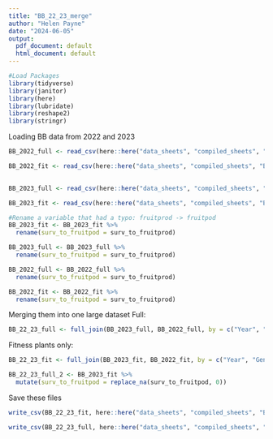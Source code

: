 ```yaml
---
title: "BB_22_23_merge"
author: "Helen Payne"
date: "2024-06-05"
output:
  pdf_document: default
  html_document: default
---
```



```r
#Load Packages
library(tidyverse)
library(janitor)
library(here)
library(lubridate)
library(reshape2)
library(stringr)

```

Loading BB data from 2022 and 2023
```r
BB_2022_full <- read_csv(here::here("data_sheets", "compiled_sheets", "BB_mastersheet_full_2022.csv"))

BB_2022_fit <- read_csv(here::here("data_sheets", "compiled_sheets", "BB_mastersheet_Fitness-mains_2022.csv"))
  

BB_2023_full <- read_csv(here::here("data_sheets", "compiled_sheets", "BB_mastersheet_full_2023.csv"))

BB_2023_fit <- read_csv(here::here("data_sheets", "compiled_sheets", "BB_mastersheet_Fitness-mains_2023.csv"))

```
```r
#Rename a variable that had a typo: fruitprod -> fruitpod
BB_2023_fit <- BB_2023_fit %>%
  rename(surv_to_fruitpod = surv_to_fruitprod)

BB_2023_full <- BB_2023_full %>%
  rename(surv_to_fruitpod = surv_to_fruitprod)

BB_2022_full <- BB_2022_full %>%
  rename(surv_to_fruitpod = surv_to_fruitprod)

BB_2022_fit <- BB_2022_fit %>%
  rename(surv_to_fruitpod = surv_to_fruitprod)
```


Merging them into one large dataset
Full:
```r
BB_22_23_full <- full_join(BB_2023_full, BB_2022_full, by = c("Year", "Gen", "Location", "Sequence", "Donor", "Recipient", "Plant_ID", "F_plant", "Sow_Date", "Plant_Date", "FFD", "days_sow2flower", "days_plant2flower", "LFD", "fl_duration", "skel_dryweight_mg", "skel_dryweight_mg_SEG", "closed_fruits", "open_fruits", "filled_seeds", "total_fruits", "mean_seeds_per_fruit", "est_fecundity", "msm_all", "corolla_diam_mm", "corolla_diam_mm_SEG", "leaf_area_mm2", "leaf_dryweight_mg", "leaf_area_mm2_SEG", "leaf_dryweight_mg_SEG", "SLA_SEG", "SLA", "LMA_SEG", "LMA", "d13C", "surv_to_flower", "surv_to_fruitpod", "prod_closed_fruits", "prod_filled_seeds", "sample_weight_mg", "d13C_SEG"))
```

Fitness plants only:
```r
BB_22_23_fit <- full_join(BB_2023_fit, BB_2022_fit, by = c("Year", "Gen", "Location", "Sequence", "Donor", "Recipient", "Plant_ID", "F_plant", "Sow_Date", "Plant_Date", "FFD", "days_sow2flower", "days_plant2flower", "LFD", "fl_duration", "skel_dryweight_mg", "skel_dryweight_mg_SEG", "closed_fruits", "open_fruits", "filled_seeds", "total_fruits", "mean_seeds_per_fruit", "est_fecundity", "msm_all", "corolla_diam_mm", "corolla_diam_mm_SEG", "leaf_area_mm2", "leaf_dryweight_mg", "leaf_area_mm2_SEG", "leaf_dryweight_mg_SEG", "SLA_SEG", "SLA", "LMA_SEG", "LMA", "d13C", "surv_to_flower", "surv_to_fruitpod", "prod_closed_fruits", "prod_filled_seeds", "sample_weight_mg", "d13C_SEG"))
```

```r
BB_22_23_full_2 <- BB_2023_fit %>% 
  mutate(surv_to_fruitpod = replace_na(surv_to_fruitpod, 0))

```



Save these files
```r
write_csv(BB_22_23_fit, here::here("data_sheets", "compiled_sheets", "BB_22_23_fit.csv"))

write_csv(BB_22_23_full, here::here("data_sheets", "compiled_sheets", "BB_22_23_full.csv"))
```


